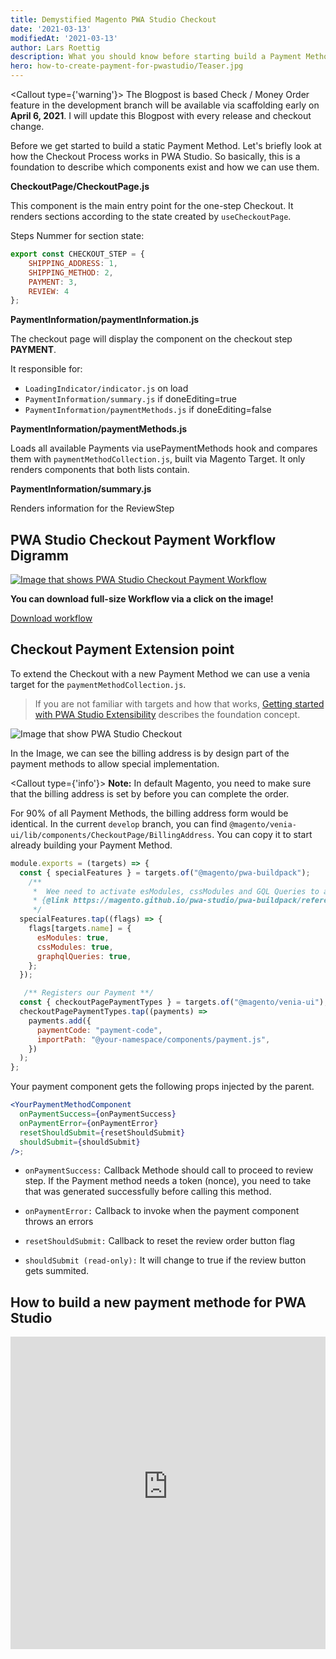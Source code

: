 ```yaml
---
title: Demystified Magento PWA Studio Checkout
date: '2021-03-13'
modifiedAt: '2021-03-13'
author: Lars Roettig
description: What you should know before starting build a Payment Method for PWA Studio.
hero: how-to-create-payment-for-pwastudio/Teaser.jpg
---
```



<Callout type={'warning'}>
The Blogpost is based Check / Money Order feature in the development branch will be available via scaffolding early on <b>April 6, 2021</b>.
I will update this Blogpost with every release and checkout change.
</Callout>

Before we get started to build a static Payment Method.
Let's briefly look at how the Checkout Process works in PWA Studio.
So basically, this is a foundation to describe which components exist and how we can use them.


**CheckoutPage/CheckoutPage.js**

This component is the main entry point for the one-step Checkout.
It renders sections according to the state created by `useCheckoutPage`.

Steps Nummer for section state:
```js:title=peregrine/lib/talons/CheckoutPage/useCheckoutPage.js
export const CHECKOUT_STEP = {
    SHIPPING_ADDRESS: 1,
    SHIPPING_METHOD: 2,
    PAYMENT: 3,
    REVIEW: 4
};
```


**PaymentInformation/paymentInformation.js**

The checkout page will display the component on the checkout step **PAYMENT**.

It  responsible for:
* `LoadingIndicator/indicator.js` on load
* `PaymentInformation/summary.js` if doneEditing=true
* `PaymentInformation/paymentMethods.js` if doneEditing=false

**PaymentInformation/paymentMethods.js**

Loads all available Payments via usePaymentMethods hook and compares them with `paymentMethodCollection.js`,
built via Magento Target. It only renders components that both lists contain.


**PaymentInformation/summary.js**

Renders information for the ReviewStep


## PWA Studio Checkout Payment Workflow Digramm

<div className="grid grid-cols-1 md:grid-cols-2">
    <div class="w-80 relative">
        <a href="https://larsroettig.dev/downloads/PWAStudio_PaymentFlow.jpg">
            <Image
                    src="how-to-create-payment-for-pwastudio/PWAStudio_PaymentFlow.jpg"
                    alt="Image that shows PWA Studio Checkout Payment Workflow"
                    responsive={false}
            />
        </a>
    </div>
    <div class="bg-yellow-50 p-10 hidden md:block">
        <p><b>You can download full-size Workflow via a click on the image!</b></p>
        <p><a href="https://larsroettig.dev/downloads/PWAStudio_PaymentFlow.jpg">Download workflow</a></p>
    </div>
</div>


## Checkout Payment Extension point

To extend the Checkout with a new Payment Method we can use a venia target for the `paymentMethodCollection.js`.

> If you are not familiar with targets and how that works,
[Getting started with PWA Studio Extensibility](https://larsroettig.dev/getting-started-with-pwa-studio-extensibility) describes the foundation concept.


<Image
  src="how-to-create-payment-for-pwastudio/Extend_PaymentMethods.jpg"
  alt="Image that show PWA Studio Checkout"
/>

In the Image, we can see the billing address is by design part of the
payment methods to allow special implementation.

<Callout type={'info'}>
<b>Note:</b> In default Magento, you need to make sure that the billing address
is set by before you can complete the order.
</Callout>

For 90% of all Payment Methods, the billing address form would be identical. In the current  `develop` branch, you can find  `@magento/venia-ui/lib/components/CheckoutPage/BillingAddress`. You can copy it to start already building your Payment Method.



```js:title=intercept.js
module.exports = (targets) => {
  const { specialFeatures } = targets.of("@magento/pwa-buildpack");
    /**
     *  Wee need to activate esModules, cssModules and GQL Queries to allow build pack to load our extension
     * {@link https://magento.github.io/pwa-studio/pwa-buildpack/reference/configure-webpack/#special-flags}.
     */
  specialFeatures.tap((flags) => {
    flags[targets.name] = {
      esModules: true,
      cssModules: true,
      graphqlQueries: true,
    };
  });

   /** Registers our Payment **/
  const { checkoutPagePaymentTypes } = targets.of("@magento/venia-ui");
  checkoutPagePaymentTypes.tap((payments) =>
    payments.add({
      paymentCode: "payment-code",
      importPath: "@your-namespace/components/payment.js",
    })
  );
};
```

Your payment component gets the following props injected by the parent.

```jsx
<YourPaymentMethodComponent
  onPaymentSuccess={onPaymentSuccess}
  onPaymentError={onPaymentError}
  resetShouldSubmit={resetShouldSubmit}
  shouldSubmit={shouldSubmit}
/>;
```

* `onPaymentSuccess:`
Callback Methode should call to proceed to review step.
If the Payment method needs a token (nonce), you need to take that
was generated successfully before calling this method.

* `onPaymentError:`
Callback to invoke when the payment component throws an errors

* `resetShouldSubmit:`
Callback to reset the review order button flag

* `shouldSubmit (read-only):`
It will change to true if the review button gets summited.


## How to build a new payment methode for PWA Studio

<iframe
  width="100%"
  height="500"
  src="https://www.youtube-nocookie.com/embed/BK5Ogoh3kEU"
  frameborder="0"
  allow="autoplay; encrypted-media"
  allowfullscreen
></iframe>
